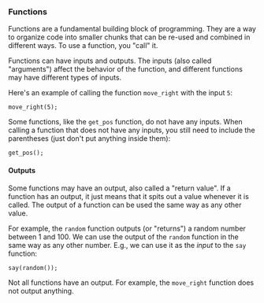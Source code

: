 ### Functions

Functions are a fundamental building block of programming. They
are a way to organize code into smaller chunks that can be re-used
and combined in different ways. To use a function, you "call" it.

Functions can have inputs and outputs. The inputs (also called
"arguments") affect the behavior of the function, and different
functions may have different types of inputs.

Here's an example of calling the function `move_right` with the
input `5`:

```rhai
move_right(5);
```

Some functions, like the `get_pos` function, do not have any inputs.
When calling a function that does not have any inputs, you still need
to include the parentheses (just don't put anything inside them):

```rhai
get_pos();
```

#### Outputs

Some functions may have an output, also called a "return value". If a
function has an output, it just means that it spits out a value whenever
it is called. The output of a function can be used the same way as
any other value.

For example, the `random` function outputs (or "returns") a random
number between 1 and 100. We can use the output of the `random` function
in the same way as any other number. E.g., we can use it as the _input_ to
the `say` function:

```rhai
say(random());
```

Not all functions have an output. For example, the `move_right` function
does not output anything.
